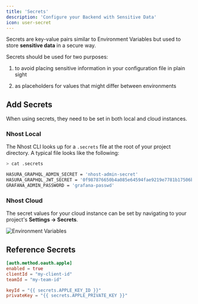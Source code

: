 ```yaml
---
title: 'Secrets'
description: 'Configure your Backend with Sensitive Data'
icon: user-secret
---
```


Secrets are key-value pairs similar to Environment Variables but used to store **sensitive data** in a secure way.

Secrets should be used for two purposes:

1. to avoid placing sensitive information in your configuration file in plain sight

2. as placeholders for values that might differ between environments


## Add Secrets

When using secrets, they need to be set in both local and cloud instances.

### Nhost Local 

The Nhost CLI looks up for a `.secrets` file at the root of your project directory. A typical file looks like the following:

```bash Terminal
> cat .secrets

HASURA_GRAPHQL_ADMIN_SECRET = 'nhost-admin-secret'
HASURA_GRAPHQL_JWT_SECRET = '0f987876650b4a085e64594fae9219e7781b17506bec02489ad061fba8cb22db'
GRAFANA_ADMIN_PASSWORD = 'grafana-passwd'
```

### Nhost Cloud

  The secret values for your cloud instance can be set by navigating to your project's **Settings -> Secrets**.

  ![Environment Variables](/images/platform/environment-variables/environment-variables.png)


## Reference Secrets


```toml nhost/nhost.toml
[auth.method.oauth.apple]
enabled = true
clientId = "my-client-id"
teamId = "my-team-id"

keyId = "{{ secrets.APPLE_KEY_ID }}"
privateKey = "{{ secrets.APPLE_PRIVATE_KEY }}"
```

